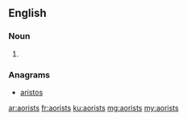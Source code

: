 ==English==

===Noun===
{{head|en}}

# {{plural of|aorist}}

===Anagrams===
* [[aristos#English|aristos]]

[[ar:aorists]]
[[fr:aorists]]
[[ku:aorists]]
[[mg:aorists]]
[[my:aorists]]
